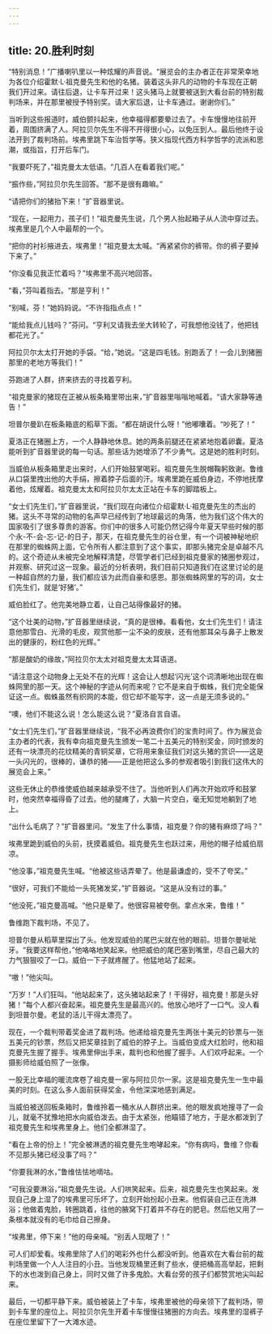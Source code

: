 ```yaml
---
---
---
```

title: 20.胜利时刻
---




“特别消息！”广播喇叭里以一种炫耀的声音说。“展览会的主办者正在非常荣幸地为各位介绍霍默·L·祖克曼先生和他的名猪。装着这头非凡的动物的卡车现在正朝我们开过来。请往后退，让卡车开过来！这头猪马上就要被送到大看台前的特别裁判场来，并在那里被授予特别奖。请大家后退，让卡车通过。谢谢你们。”

当听到这些报道时，威伯颤抖起来，他幸福得都要晕过去了。卡车慢慢地往前开着，周围挤满了人。阿拉贝尔先生不得不开得很小心，以免压到人。最后他终于设法开到了裁判场前。埃弗里跳下车治哲学等。狭义指现代西方科学哲学的流派和思潮，或指旨，打开后车门。

“我要吓死了，”祖克曼太太低语。“几百人在看着我们呢。”

“振作些，”阿拉贝尔先生回答。“那不是很有趣嘛。”

“请把你们的猪抬下来！”扩音器里说。

“现在，一起用力，孩子们！”祖克曼先生说，几个男人抬起箱子从人流中穿过去。埃弗里是几个人中最帮的一个。

“把你的衬衫掖进去，埃弗里！”祖克曼太太喊。“再紧紧你的裤带。你的裤子要掉下来了。”

“你没看见我正忙着吗？”埃弗里不高兴地回答。

“看，”芬叫着指去。“那是亨利！”

“别喊，芬！”她妈妈说。“不许指指点点！”

“能给我点儿钱吗？”芬问。“亨利又请我去坐大转轮了，可我想他没钱了，他把钱都花光了。”

阿拉贝尔太太打开她的手袋。“给，”她说。“这是四毛钱。别跑丢了！一会儿到猪圈那里的老地方等我们！”

芬跑进了人群，挤来挤去的寻找着亨利。

“祖克曼家的猪现在正被从板条箱里带出来，”扩音器里嗡嗡地喊着。“请大家静等通告！”

坦普尔曼趴在板条箱底的稻草下面。“都在胡说什么呀！”他嘟囔着。“吵死了！”

夏洛正在猪圈上方，一个人静静地休息。她的两条前腿还在紧紧地抱着卵囊。夏洛能听到扩音器里说的每一句话。那些话为她增添了不少勇气。这是她的胜利时刻。

当威伯从板条箱里走出来时，人们开始鼓掌喝彩。祖克曼先生脱帽鞠躬致谢。鲁维从口袋里拽出他的大手绢，擦着脖子后面的汗。埃弗里跪在威伯身边，不停地抚摩着他，炫耀着。祖克曼太太和阿拉贝尔太太正站在卡车的脚踏板上。

“女士们先生们，”扩音器里说，“我们现在向诸位介绍霍默·L·祖克曼先生的杰出的猪。这头不寻常的动物的名声早已经传到了地球最远的角落，他为我们这个伟大的国家吸引了很多尊贵的游客。你们中的很多人可能仍然记得今年夏天早些时候的那个永-不-会-忘-记-的日子，那天，在祖克曼先生的谷仓里，有一个词被神秘地织在那里的蜘蛛网上面，它令所有人都注意到了这个事实，即那头猪完全是卓越不凡的。这个奇迹从未被完全地解释清楚，尽管学者们已经到祖克曼家的猪圈参观过，并观察、研究过这一现象。最近的分析表明，我们目前只知道我们在这里讨论的是一种超自然的力量，我们都应该为此而自豪和感恩。那张蜘蛛网里的写的词，女士们先生们，就是‘好猪’。”

威伯脸红了。他完美地静立着，让自己站得像最好的猪。

“这个壮美的动物，”扩音器里继续说，“真的是很棒。看看他，女士们先生们！请注意他那雪白、光滑的毛皮，观赏他那一尘不染的皮肤，还有他那耳朵与鼻子上散发出的健康的，粉红色的光辉。”

“那是酸奶的缘故，”阿拉贝尔太太对祖克曼太太耳语道。

“请注意这个动物身上无处不在的光辉！这会让人想起‘闪光’这个词清晰地出现在蜘蛛网里的那一天。这个神秘的字迹从何而来呢？它不是来自于蜘蛛，我们完全能保证这一点。蜘蛛虽然有织网的本能，但它却不能写字，这一点是无须多说的。”

“噢，他们不能这么说！怎么能这么说？”夏洛自言自语。

“女士们先生们，”扩音器里继续说，“我不必再浪费你们的宝贵时间了。作为展览会主办者的代表，我有幸向祖克曼先生颁发一笔二十五美元的特别奖金，同时颁发的还有一块漂亮的花纹精美的青铜奖章，它将用来象征我们对这头猪的赏识——这是一头闪光的，很棒的，谦恭的猪——正是他把这么多的参观者吸引到我们这伟大的展览会上来。”

这些无休止的恭维使威伯越来越承受不住了。当他听到人们再次开始欢呼和鼓掌时，他突然幸福得昏了过去。他的腿瘫了，大脑一片空白，毫无知觉地躺到了地上。

“出什么毛病了？”扩音器里问。“发生了什么事情，祖克曼？你的猪有麻烦了吗？”

埃弗里跪到威伯的头前，抚摸着威伯。祖克曼先生也跃过来，用他的帽子给威伯扇凉。

“他没事，”祖克曼先生喊。“他被这些话弄晕了。他是最谦虚的，受不了夸奖。”

“很好，可我们不能给一头死猪发奖，”扩音器说。“这是从没有过的事。”

“他没死，”祖克曼高喊。“他只是晕了。他很容易被夸倒。拿点水来，鲁维！”

鲁维跑下裁判场，不见了。

坦普尔曼从稻草里探出了头。他发现威伯的尾巴尖就在他的眼前。坦普尔曼呲呲牙。“我要这样帮他，”他咯咯地笑起来。他把威伯的尾巴塞到嘴里，尽自己最大的力气狠狠咬了一口。威伯一下子就疼醒了。他猛地站了起来。

“嗷！”他尖叫。

“万岁！”人们狂叫。“他站起来了，这头猪站起来了！干得好，祖克曼！那是头好猪！”每个人都兴奋起来。祖克曼先生是最高兴的。他放心地吁了一口气。没人看到坦普尔曼。老鼠的活儿干得太漂亮了。

现在，一个裁判带着奖金进了裁判场。他递给祖克曼先生两张十美元的钞票与一张五美元的钞票，然后又把奖章挂到了威伯的脖子上。当威伯变成大红脸时，他和祖克曼先生握了握手。埃弗里伸出手来，裁判也和他握了握手。人们欢呼起来。一个摄影师给威伯照了一张像。

一股无比幸福的暖流席卷了祖克曼一家与阿拉贝尔一家。这是祖克曼先生一生中最美的时刻。在这么多人面前获得奖金，令他深深地感到满足。

当威伯被送回板条箱时，鲁维拎着一桶水从人群挤出来。他的眼发疯地搜寻了一会儿，就毫不犹豫地把水向威伯泼去。由于太紧张，他瞄错了地方，于是水都泼到了祖克曼先生和埃弗里身上。他们全都淋湿了。

“看在上帝的份上！”完全被淋透的祖克曼先生咆哮起来。“你有病吗，鲁维？你看不见那头猪已经没事了吗？”

“你要我淋的水，”鲁维怯怯地嘀咕。

“可我没要淋浴，”祖克曼先生说。人们哄笑起来。后来，祖克曼先生也笑起来。发现自己身上湿了的埃弗里可乐坏了，立刻开始扮起小丑来。他假装自己正在洗淋浴；他做着鬼脸，转圈跳着，往他的腋窝下打着并不存在的肥皂。然后他又用了一条根本就没有的毛巾给自己擦身。

“埃弗里，停下来！”他的母亲喊。“别丢人现眼了！”

可人们却爱看。埃弗里除了人们的喝彩外也什么都没听到。他喜欢在大看台前的裁判场里做一个人人注目的小丑。当他发现桶里还剩了些水，便把桶高高举起，把剩下的水也泼到自己身上，同时又做了许多鬼脸。大看台旁的孩子们都赞赏地尖叫起来。

最后，一切都平静下来。威伯被装上了卡车，埃弗里被他的母亲领下了裁判场，带到卡车里的座位上。阿拉贝尔先生开着卡车慢慢往猪圈的方向去。埃弗里的湿裤子在座位里留下了一大滩水迹。